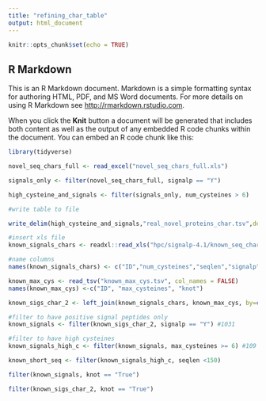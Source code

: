 ```yaml
---
title: "refining_char_table"
output: html_document
---
```



```r
knitr::opts_chunk$set(echo = TRUE)
```

## R Markdown

This is an R Markdown document. Markdown is a simple formatting syntax for authoring HTML, PDF, and MS Word documents. For more details on using R Markdown see <http://rmarkdown.rstudio.com>.

When you click the **Knit** button a document will be generated that includes both content as well as the output of any embedded R code chunks within the document. You can embed an R code chunk like this:

```r

library(tidyverse)

novel_seq_chars_full <- read_excel("novel_seq_chars_full.xls")

signals_only <- filter(novel_seq_chars_full, signalp == "Y")

high_cysteine_and_signals <- filter(signals_only, num_cysteines > 6)

#write table to file

write_delim(high_cysteine_and_signals,"real_novel_proteins_char.tsv",delim = "\t")


```

```r

#insert xls file
known_signals_chars <- readxl::read_xls("hpc/signalp-4.1/known_seq_chars.xls",col_names = FALSE)

#name columns
names(known_signals_chars) <- c("ID","num_cysteines","seqlen","signalp")

known_max_cys <- read_tsv("known_max_cys.tsv", col_names = FALSE)
names(known_max_cys) <-c("ID", "max_cysteines", "knot")

known_sigs_char_2 <- left_join(known_signals_chars, known_max_cys, by=c("ID"))

#filter to have positive signal peptides only
known_signals <- filter(known_sigs_char_2, signalp == "Y") #1031

#filter to have high cysteines 
known_signals_high_c <- filter(known_signals, max_cysteines >= 6) #109

known_short_seq <- filter(known_signals_high_c, seqlen <150) 

filter(known_signals, knot == "True")

filter(known_sigs_char_2, knot == "True")

```
